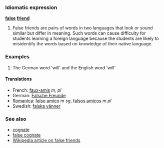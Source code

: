===Idiomatic expression===
'''[[false]] [[friend]]'''

#False friends are pairs of words in two languages that look or sound similar but differ in meaning. Such words can cause difficulty for students learning a foreign language because the students are likely to misidentify the words based on knowledge of their native language.

===Examples===
#The German word 'will' and the English word 'will'

====Translations====
*French: [[faux-amis]] ''m, pl''
*German: [[Falsche Freunde]]
*[[Romanica]]: [[falso amico]] ''m'' ''sg'', [[falsos amicos]] ''m'' ''pl''
*Swedish: [[falska vänner]]

===See also===
*[[cognate]]
*[[false cognate]]
*[[w:en:false friend|Wikipedia article on false friends]]